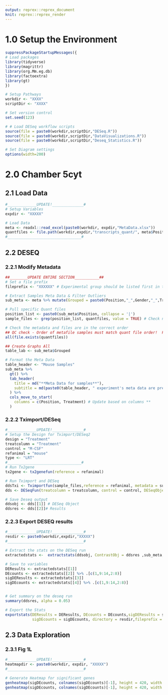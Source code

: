 ```yaml
---
output: reprex::reprex_document
knit: reprex::reprex_render
---
```


# 1.0 Setup the Environment

```r
suppressPackageStartupMessages({
# Load packages
library(tidyverse)
library(magrittr)
library(org.Mm.eg.db)
library(factoextra)
library(gt)
})

# Setup Pathways
workdir <- "XXXX"
scriptDir <- "XXXX"

# Set version control
set.seed(123)

# # Load DESeq workflow scripts
source(file = paste0(workdir,scriptDir,"DESeq.R"))
source(file = paste0(workdir,scriptDir,"DataVisualizations.R"))
source(file = paste0(workdir,scriptDir,"Deseq_Statistics.R"))

# Set Diagram settings
options(width=200)
```


# 2.0 Chamber 5cyt
## 2.1 Load Data
```r
#_____________UPDATE!______________#
# Setup Variables
expdir <- "XXXXX"

# Load Data
meta <- readxl::read_excel(paste0(workdir, expdir,"MetaData.xlsx")) 
quantfiles <- file.path(workdir,expdir,"transcripts_quant/", meta$Position, "quant.sf")
#_________________________________#
```

## 2.2 DESEQ
### 2.2.1 Modify Metadata 
```r
##________UPDATE ENTIRE SECTION___________##
# Set a file prefix
fileprefix <- "XXXXXX" # Experimental group should be listed first in the file prefix**

# Extract Samples Meta Data & Filter Outliers
sub_meta <- meta %>% mutate(Grouped = paste0(Position,"_",Gender,"_",Treatment))

# Pull specific Quant files
position_list <- paste0(sub_meta$Position, collapse = '|')
sample_files <- grep(position_list, quantfiles, value = TRUE) # Check number of files matches # of samples

# Check the metadata and files are in the correct order
## QC check - Order of metafile samples must match quant file order!  Fix metadata file if not!
all(file.exists(quantfiles))

## Create Graphs All 
table_lab <- sub_meta$Grouped

# Format the Meta Data
table_header <- "Mouse Samples"
sub_meta %>%
  gt() %>% 
  tab_header(
    title = md("**Meta Data for samples**"),
    subtitle = md(paste0(table_header, " experiment's meta data are presented"))
  ) %>%
  cols_move_to_start(
    columns = c(Position, Treatment) # Update based on columns **
  )
```

### 2.2.2 Tximport/DESeq

```r
#_____________UPDATE!______________#
# Setup the Design for Tximport/DESeq2
design = "Treatment"
treatcolumn = "Treatment"
control = "M-CSF"
refanimal = "mouse"
type <- "LRT"
#_________________________________#
# Run Tx2gene
tx2gene <- tx2genefun(reference = refanimal)

# Run Tximport and DESeq 
ddsTxi <- Tximportfun(sample_files,reference = refanimal, metadata = sub_meta, design = design, tx2gene = tx2gene)
dds <- DESeqFun(treatcolumn = treatcolumn, control = control, DESeqObject = ddsTxi, test_type = type)

# Save Deseq output
ddsobj <- dds[[1]] # DESeq Object
ddsres <- dds[[2]]# Results
```

### 2.2.3 Export DESEQ results

```r
#_____________UPDATE!______________#
resdir <- paste0(workdir,expdir,"XXXXX")
#__________________________________#

# Extract the stats on the DESeq run 
extractedstats <-  extractstats(ddsobj, ContrastObj = ddsres ,sub_meta, graphlabel = table_lab)

# Save to variables
DEResults <- extractedstats[[1]] 
DEcounts <- extractedstats[[2]] %>% .[c(1,9:14,2:8)]
sigDEResults <- extractedstats[[3]]
sigDEcounts <- extractedstats[[4]] %>% .[c(1,9:14,2:8)]


# Get summary on the deseq run
summary(ddsres, alpha = 0.05)

# Export the Stats
exportstats(DEResults = DEResults, DEcounts = DEcounts,sigDEResults = sigDEResults, 
            sigDEcounts = sigDEcounts, directory = resdir,fileprefix = fileprefix)
```

## 2.3 Data Exploration
### 2.3.1 Fig 1L

```r
#_____________UPDATE!______________#
heatmapdir <- paste0(workdir, expdir, "XXXXX")
#__________________________________#

# Generate Heatmap for significant genes
genheatmap(sigDEcounts, colnames(sigDEcounts)[-1], height = 420, width = 15, directory = heatmapdir, cutrow = 4, gap_col = c(3,6,9),fileprefix = fileprefix, suffix = "pvalue05.pdf", show_row = TRUE)
genheatmap(sigDEcounts, colnames(sigDEcounts)[-1], height = 420, width = 15, directory = heatmapdir, cutrow = 4, gap_col = c(3,6,9),fileprefix = fileprefix, suffix = "pvalue05_nolabels.pdf", show_row = FALSE)
```

